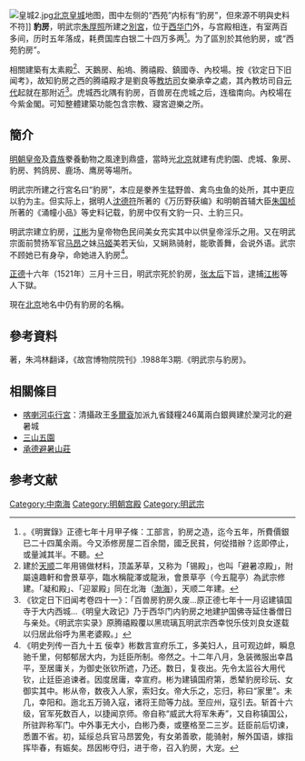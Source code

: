 [[File:皇城2.jpg|thumb]][[北京皇城|北京皇城]]地图，图中左侧的“西苑”内标有“豹房”，但來源不明與史料不符]]
'''豹房'''，明武宗[[明武宗|朱厚照]]所建之[[行宮|別宮]]，位于[[西华门|西华门]]外，与宫殿相连，有室两百多间，历时五年落成，耗费国库白银二十四万多两<ref>。《明實錄》正德七年十月甲子條：工部言，豹房之造，迄今五年，所費價銀已二十四萬余兩。今又添修房屋二百余間，國乏民貧，何從措辦？迄即停止，或量減其半。不聽。</ref>。为了區別於其他豹房，{{fact|后人稱“武宗豹房”}}或“西苑豹房”。

相關建築有太素殿<ref>建於[[天顺_(明朝)|天顺]]二年用锡做材料，顶盖茅草，又称为「锡殿」，也叫「避暑凉殿」，附屬遠趣軒和會景草亭，臨水稱龍澤或龍湫，會景草亭（今五龍亭）為武宗修建。「凝和殿」、「迎翠殿」同在北海（[[渤海|渤海]]），天顺二年建。</ref>、天鵝房、船塢、腾禧殿、鎮國寺、內校場。按《钦定日下旧闻考》，故知豹房之西的腾禧殿才是劉良等[[教坊司|教坊司]]女樂承幸之處，其內教坊司自[[元朝|元代]]起就在那附近<ref>《钦定日下旧闻考卷四十一》：「百兽房豹房久废...原正德七年十一月诏建镇国寺于大内西城...《明皇大政记》乃于西华门内豹房之地建护国佛寺延住番僧日与亲处。《明武宗实录》原腾禧殿覆以黑琉璃瓦明武宗西幸悦乐伎刘良女遂载以归居此俗呼为黑老婆殿。」</ref>。虎城西北隅有豹房，百兽房在虎城之后，连楹南向。內校場在今紫金閣。可知整體建築功能包含宗教、寢宮遊樂之所。

==簡介==
[[明朝皇帝|明朝皇帝]]及[[貴族|貴族]]豢養動物之風達到鼎盛，當時光[[北京|北京]]就建有虎豹園、虎城、象房、豹房、鹁鸽房、鹿场、鹰房等場所。

明武宗所建之行宮名曰“豹房”，本应是豢养生猛野兽、禽鸟虫鱼的处所，其中更应以豹为主。但实际上，据明人[[沈德符|沈德符]]所著的《万历野获编》和明朝首辅大臣[[朱国桢|朱国桢]]所著的《涌幢小品》等史料记载，豹房中仅有文豹一只、土豹三只。

明武宗建立豹房，[[江彬_(明朝)|江彬]]为皇帝物色民间美女充实其中以供皇帝淫乐之用。又在明武宗面前赞扬军官[[马昂|马昂]]之妹[[馬姬_(明武宗)|马姬]]美若天仙，又娴熟骑射，能歌善舞，会说外语。武宗不顾她已有身孕，命她进入豹房<ref>《明史列传一百九十五 佞幸》彬数言宣府乐工，多美妇人，且可观边衅，瞬息驰千里，何郁郁居大内，为廷臣所制。帝然之。十二年八月，急装微服出幸昌平，至居庸关，为御史张钦所遮，乃还。数日，复夜出。先令太监谷大用代钦，止廷臣追谏者。因度居庸，幸宣府。彬为建镇国府第，悉辇豹房珍玩、女御实其中。彬从帝，数夜入人家，索妇女。帝大乐之，忘归，称曰“家里”。未几，幸阳和。迤北五万骑入寇，诸将王勋等力战。至应州，寇引去。斩首十六级，官军死数百人，以捷闻京师。帝自称“威武大将军朱寿”，又自称镇国公，所驻跸称军门。中外事无大小，白彬乃奏，或壅格至二三岁。廷臣前后切谏，悉置不省。初，延绥总兵官马昂罢免，有女弟善歌，能骑射，解外国语，嫁指挥毕春，有娠矣。昂因彬夺归，进于帝，召入豹房，大宠。</ref>。

[[正德|正德]]十六年（1521年）三月十三日，明武宗死於豹房，[[孝成敬皇后|张太后]]下旨，逮捕[[江彬_(明朝)|江彬]]等人下獄。

現在[[北京|北京]]地名中仍有豹房的名稱。

==參考資料==
{{link-en|盖杰民|James Geiss}}著，朱鸿林翻译，《故宫博物院院刊》.1988年3期.《明武宗与豹房》。

==相關條目==

*[[喀喇河屯行宮|喀喇河屯行宮]]：清攝政王[[多爾袞|多爾袞]]加派九省錢糧246萬兩白銀興建於灤河北的避暑城
*[[三山五園|三山五園]]
*[[承德避暑山莊|承德避暑山莊]]

== 参考文献 ==
{{Reflist}}

[[Category:中南海|Category:中南海]]
[[Category:明朝宫殿|Category:明朝宫殿]]
[[Category:明武宗|Category:明武宗]]